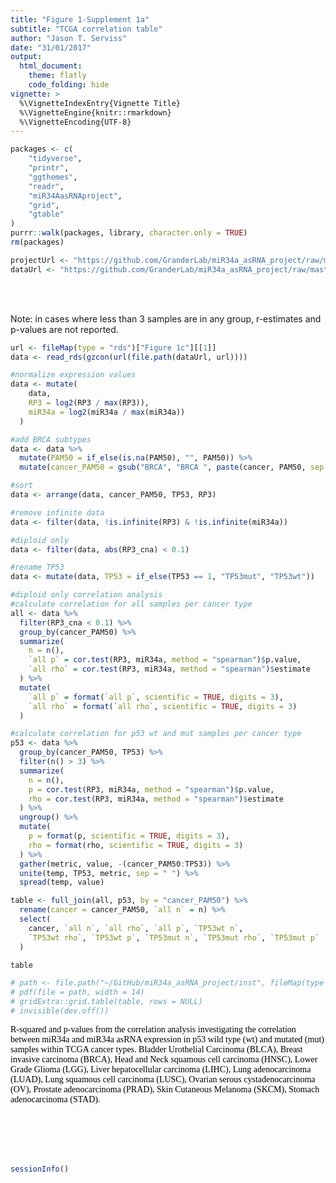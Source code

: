 ```yaml
---
title: "Figure 1-Supplement 1a"
subtitle: "TCGA correlation table"
author: "Jason T. Serviss"
date: "31/01/2017"
output:
  html_document:
    theme: flatly
    code_folding: hide
vignette: >
  %\VignetteIndexEntry{Vignette Title}
  %\VignetteEngine{knitr::rmarkdown}
  %\VignetteEncoding{UTF-8}
---
```


<style> 
.caption { 
  color: Black; 
  font-family: "Times New Roman", Times, serif;
  font-size: 1.0em; 
}
</style>

```r

packages <- c(
    "tidyverse",
    "printr",
    "ggthemes",
    "readr",
    "miR34AasRNAproject",
    "grid",
    "gtable"
)
purrr::walk(packages, library, character.only = TRUE)
rm(packages)

```

```r

projectUrl <- "https://github.com/GranderLab/miR34a_asRNA_project/raw/master/inst"
dataUrl <- "https://github.com/GranderLab/miR34a_asRNA_project/raw/master/"

```

<br></br>

Note: in cases where less than 3 samples are in any group, r-estimates and p-values are not reported.

```r
url <- fileMap(type = "rds")["Figure 1c"][[1]]
data <- read_rds(gzcon(url(file.path(dataUrl, url))))

#normalize expression values
data <- mutate(
    data,
    RP3 = log2(RP3 / max(RP3)),
    miR34a = log2(miR34a / max(miR34a))  
  )

#add BRCA subtypes
data <- data %>%
  mutate(PAM50 = if_else(is.na(PAM50), "", PAM50)) %>%
  mutate(cancer_PAM50 = gsub("BRCA", "BRCA ", paste(cancer, PAM50, sep = "")))

#sort 
data <- arrange(data, cancer_PAM50, TP53, RP3)

#remove infinite data
data <- filter(data, !is.infinite(RP3) & !is.infinite(miR34a))

#diploid only
data <- filter(data, abs(RP3_cna) < 0.1)

#rename TP53
data <- mutate(data, TP53 = if_else(TP53 == 1, "TP53mut", "TP53wt"))

#diploid only correlation analysis
#calculate correlation for all samples per cancer type
all <- data %>% 
  filter(RP3_cna < 0.1) %>%
  group_by(cancer_PAM50) %>%
  summarize(
    n = n(),
    `all p` = cor.test(RP3, miR34a, method = "spearman")$p.value,
    `all rho` = cor.test(RP3, miR34a, method = "spearman")$estimate
  ) %>%
  mutate(
    `all p` = format(`all p`, scientific = TRUE, digits = 3),
    `all rho` = format(`all rho`, scientific = TRUE, digits = 3)
  )

#calculate correlation for p53 wt and mut samples per cancer type
p53 <- data %>%
  group_by(cancer_PAM50, TP53) %>%
  filter(n() > 3) %>%
  summarize(
    n = n(),
    p = cor.test(RP3, miR34a, method = "spearman")$p.value,
    rho = cor.test(RP3, miR34a, method = "spearman")$estimate
  ) %>%
  ungroup() %>%
  mutate(
    p = format(p, scientific = TRUE, digits = 3),
    rho = format(rho, scientific = TRUE, digits = 3)
  ) %>%
  gather(metric, value, -(cancer_PAM50:TP53)) %>%
  unite(temp, TP53, metric, sep = " ") %>%
  spread(temp, value)

table <- full_join(all, p53, by = "cancer_PAM50") %>%
  rename(cancer = cancer_PAM50, `all n` = n) %>%
  select(
    cancer, `all n`, `all rho`, `all p`, `TP53wt n`, 
    `TP53wt rho`, `TP53wt p`, `TP53mut n`, `TP53mut rho`, `TP53mut p`
  )

table

# path <- file.path("~/GitHub/miR34a_asRNA_project/inst", fileMap(type = "pdf")["Figure 1-Supplement 1a"][[1]])
# pdf(file = path, width = 14)
# gridExtra::grid.table(table, rows = NULL)
# invisible(dev.off())
```

<div class = "caption">
R-squared and p-values from the correlation analysis investigating the correlation between miR34a and miR34a asRNA expression in p53 wild type (wt) and mutated (mut) samples within TCGA cancer types. Bladder Urothelial Carcinoma (BLCA), Breast invasive carcinoma (BRCA), Head and Neck squamous cell carcinoma (HNSC), Lower Grade Glioma (LGG), Liver hepatocellular carcinoma (LIHC), Lung adenocarcinoma (LUAD), Lung squamous cell carcinoma (LUSC), Ovarian serous cystadenocarcinoma (OV), Prostate adenocarcinoma (PRAD), Skin Cutaneous Melanoma (SKCM), Stomach adenocarcinoma (STAD).
</div>

<br></br><br></br>

```r
sessionInfo()
```
